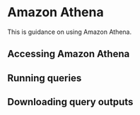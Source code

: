 # Amazon Athena

This is guidance on using Amazon Athena.

## Accessing Amazon Athena

## Running queries

## Downloading query outputs
